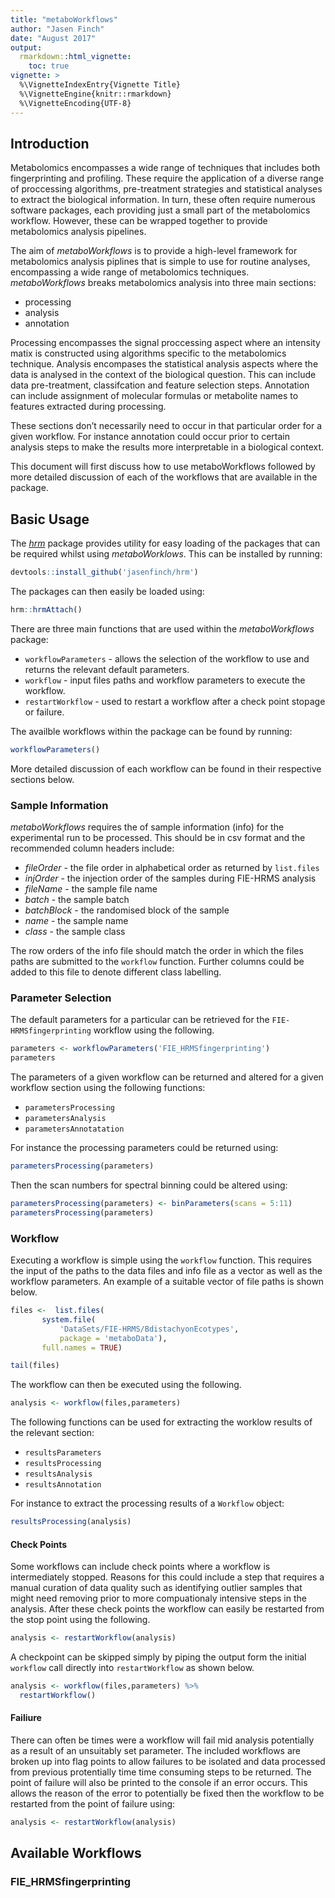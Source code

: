 ```yaml
---
title: "metaboWorkflows"
author: "Jasen Finch"
date: "August 2017"
output: 
  rmarkdown::html_vignette:
    toc: true
vignette: >
  %\VignetteIndexEntry{Vignette Title}
  %\VignetteEngine{knitr::rmarkdown}
  %\VignetteEncoding{UTF-8}
---
```


## Introduction

Metabolomics encompasses a wide range of techniques that includes both fingerprinting and profiling.
These require the application of a diverse range of proccessing algorithms, pre-treatment strategies and statistical analyses to extract the biological information.
In turn, these often require numerous software packages, each providing just a small part of the metabolomics workflow.
However, these can be wrapped together to provide metabolomics analysis pipelines.

The aim of *metaboWorkflows* is to provide a high-level framework for metabolomics analysis piplines that is simple to use for routine analyses, encompassing a wide range of metabolomics techniques.
*metaboWorkflows* breaks metabolomics analysis into three main sections:

* processing
* analysis
* annotation

Processing encompasses the signal proccessing aspect where an intensity matix is constructed using algorithms specific to the metabolomics technique. 
Analysis encompases the statistical analysis aspects where the data is analysed in the context of the biological question. This can include data pre-treatment, classifcation and feature selection steps.
Annotation can include assignment of molecular formulas or metabolite names to features extracted during processing.

These sections don't necessarily need to occur in that particular order for a given workflow. 
For instance annotation could occur prior to certain analysis steps to make the results more interpretable in a biological context.

This document will first discuss how to use metaboWorkflows followed by more detailed discussion of each of the workflows that are available in the package.

## Basic Usage

The [*hrm*](https://github.com/jasenfinch/hrm) package provides utility for easy loading of the packages that can be required whilst using *metaboWorklows*.
This can be installed by running:

```r
devtools::install_github('jasenfinch/hrm')
```

The packages can then easily be loaded using:

```r
hrm::hrmAttach()
```

There are three main functions that are used within the *metaboWorkflows* package:

* `workflowParameters` - allows the selection of the workflow to use and returns the relevant default parameters.
* `workflow` - input files paths and workflow parameters to execute the workflow. 
* `restartWorkflow` - used to restart a workflow after a check point stopage or failure.

The availble workflows within the package can be found by running:
```r
workflowParameters()
```

More detailed discussion of each workflow can be found in their respective sections below.

### Sample Information

*metaboWorkflows* requires the of sample information (info) for the experimental run to be processed. 
This should be in csv format and the recommended column headers include:

* _fileOrder_ - the file order in alphabetical order as returned by `list.files`  
* _injOrder_ - the injection order of the samples during FIE-HRMS analysis
* _fileName_ - the sample file name
* _batch_ - the sample batch
* _batchBlock_ - the randomised block of the sample
* _name_ - the sample name
* _class_ - the sample class

The row orders of the info file should match the order in which the files paths are submitted to the `workflow` function.
Further columns could be added to this file to denote different class labelling.

### Parameter Selection

The default parameters for a particular can be retrieved for the `FIE-HRMSfingerprinting` workflow using the following. 

```r
parameters <- workflowParameters('FIE_HRMSfingerprinting')
parameters
```

The parameters of a given workflow can be returned and altered for a given workflow section using the following functions:

* `parametersProcessing`
* `parametersAnalysis`
* `parametersAnnotatation`

For instance the processing parameters could be returned using:

```r
parametersProcessing(parameters)
```

Then the scan numbers for spectral binning could be altered using:

```r
parametersProcessing(parameters) <- binParameters(scans = 5:11)
parametersProcessing(parameters)
```

### Workflow

Executing a workflow is simple using the `workflow` function.
This requires the input of the paths to the data files and info file as a vector as well as the workflow parameters.
An example of a suitable vector of file paths is shown below. 

```r
files <-  list.files(
       system.file(
           'DataSets/FIE-HRMS/BdistachyonEcotypes',
           package = 'metaboData'),
       full.names = TRUE)

tail(files)
```

The workflow can then be executed using the following.

```r
analysis <- workflow(files,parameters)
```

The following functions can be used for extracting the worklow results of the relevant section:

* `resultsParameters`
* `resultsProcessing`
* `resultsAnalysis`
* `resultsAnnotation`

For instance to extract the processing results of a `Workflow` object:

```r
resultsProcessing(analysis)
```

#### Check Points

Some workflows can include check points where a workflow is intermediately stopped.
Reasons for this could include a step that requires a manual curation of data quality such as identifying outlier samples that might need removing prior to more compuationaly intensive steps in the analysis.
After these check points the workflow can easily be restarted from the stop point using the following.

```r
analysis <- restartWorkflow(analysis)
```

A checkpoint can be skipped simply by piping the output form the initial `workflow` call directly into `restartWorkflow` as shown below.

```r
analysis <- workflow(files,parameters) %>%
  restartWorkflow()
```

#### Failiure

There can often be times were a workflow will fail mid analysis potentially as a result of an unsuitably set parameter.
The included workflows are broken up into flag points to allow failures to be isolated and data processed from previous protentially time time consuming steps to be returned.
The point of failure will also be printed to the console if an error occurs.
This allows the reason of the error to potentially be fixed then the workflow to be restarted from the point of failure using:

```r
analysis <- restartWorkflow(analysis)
```

## Available Workflows

### FIE_HRMSfingerprinting